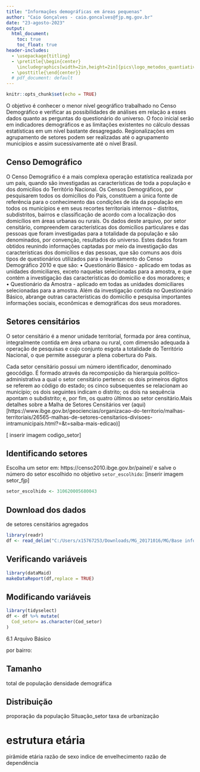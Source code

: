```yaml
---
title: "Informações demográficas em áreas pequenas"
author: "Caio Gonçalves - caio.goncalves@fjp.mg.gov.br"
date: "23-agosto-2023"
output:
  html_document: 
    toc: true
    toc_float: true
header-includes:
  - \usepackage{titling}
  - \pretitle{\begin{center}
    \includegraphics[width=2in,height=2in]{pics\logo_metodos_quantiativos.png}\LARGE\\}
  - \posttitle{\end{center}}
  # pdf_document: default
---
```


```r
knitr::opts_chunk$set(echo = TRUE)
```

O objetivo é conhecer o menor nível geográfico trabalhado no Censo Demográfico e verificar as possibilidades de análises em relação a esses dados quanto as perguntas do questionário do universo. O foco inicial serão em indicadores demográficos e as limitações existentes no cálculo dessas estatísticas em um nível bastante desagregado. Regionalizações em agrupamento de setores podem ser realizadas até o agrupamento municípios e assim sucessivamente até o nível Brasil.

## Censo Demográfico

O Censo Demográfico é a mais complexa operação estatística realizada por um país, quando são investigadas as características de toda a população e dos domicílios do Território Nacional.
Os Censos Demográficos, por pesquisarem todos os domicílios do País, constituem a única fonte de referência para o conhecimento das condições de ida da população em todos os municípios e em seus recortes territoriais internos – distritos, subdistritos, bairros e classificação de acordo com a localização dos domicílios em áreas urbanas ou rurais.
Os dados deste arquivo, por setor censitário, compreendem características dos domicílios particulares e das pessoas que foram investigadas para a totalidade da população e são denominados, por convenção, resultados do universo. Estes dados foram obtidos reunindo informações captadas por meio da investigação das características dos domicílios e das pessoas, que são comuns aos dois tipos de questionários utilizados para o levantamento do Censo Demográfico 2010 e que são:
• Questionário Básico - aplicado em todas as unidades domiciliares, exceto naquelas selecionadas para a amostra, e que contém a investigação das características do domicílio e dos moradores; e
• Questionário da Amostra - aplicado em todas as unidades domiciliares selecionadas para a amostra. Além da investigação contida no Questionário Básico, abrange outras características do domicílio e pesquisa importantes informações sociais, econômicas e demográficas dos seus moradores.


## Setores censitários
O setor censitário é a menor unidade territorial, formada por área contínua, integralmente contida em área urbana ou rural, com dimensão adequada à operação de pesquisas e cujo conjunto esgota a totalidade do Território Nacional, o que permite assegurar a plena cobertura do País.

Cada setor censitário possui um número identificador, denominado geocódigo. É formado através da recomposição da hierarquia político-administrativa a qual o setor censitário pertence: os dois primeiros dígitos se referem ao código do estado; os cinco subsequentes se relacionam ao município; os dois seguintes indicam o distrito; os dois na sequência apontam o subdistrito; e, por fim, os quatro últimos ao setor censitário.Mais detalhes sobre a Malha de Setores Censitários ver (aqui)[https://www.ibge.gov.br/geociencias/organizacao-do-territorio/malhas-territoriais/26565-malhas-de-setores-censitarios-divisoes-intramunicipais.html?=&t=saiba-mais-edicao)]

[ inserir imagem codigo_setor]

## Identificando setores

Escolha um setor em: https://censo2010.ibge.gov.br/painel/ e salve o número do setor escolhido no objetivo `setor_escolhido`:
[inserir imagem setor_fjp]
```r
setor_escolhido <- 310620005680043
```

## Download dos dados 


de setores censitários agregados

```r
library(readr)
df <- read_delim("C:/Users/x15767253/Downloads/MG_20171016/MG/Base informaçoes setores2010 universo MG/CSV/Pessoa01_MG.csv", delim = ";", escape_double = FALSE, trim_ws = TRUE)

```
## Verificando variáveis
```r
library(dataMaid)
makeDataReport(df,replace = TRUE)

```
## Modificando variáveis
```r
library(tidyselect)
df <- df %>% mutate(
  Cod_setor= as.character(Cod_setor)
)

```
6.1 Arquivo Básico

por bairro:

## Tamanho
total de população
densidade demográfica

## Distribuição
proporação da população
Situação_setor
taxa de urbanização

# estrutura etária
pirâmide etária
razão de sexo
indice de envelhecimento
razão de dependência
